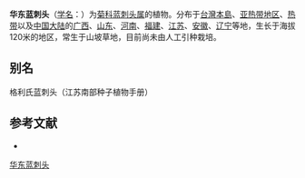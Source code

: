 {{Speciesbox
| name = 华东蓝刺头
| status = 
| status_system = 
| image =
| genus = Echinops
| species = grijisii
| authority = Hance
}}

'''华东蓝刺头'''（[[学名|学名]]：{{lang|la|''Echinops grijisii''}}）为[[菊科|菊科]][[蓝刺头属|蓝刺头属]]的植物。分布于[[台灣島|台灣本島]]、[[亚热带地区|亚热带地区]]、[[热带|热带]]以及[[中国大陆|中国大陆]]的[[广西|广西]]、[[山东|山东]]、[[河南|河南]]、[[福建|福建]]、[[江苏|江苏]]、[[安徽|安徽]]、[[辽宁|辽宁]]等地，生长于海拔120米的地区，常生于山坡草地，目前尚未由人工引种栽培。

== 别名 ==
格利氏蓝刺头（江苏南部种子植物手册）

== 参考文献 ==
<div class="references-small">
* {{cite web| url =http://www.bioinfo.cn/db05/KmzwSpecies.php?action=view&id=4738| title =华东蓝刺头| work =《中国高等植物数据库全库》| publisher =中国科学院微生物研究所| author =昆明植物研究所| accessdate =2009-02-25| deadurl =yes| archiveurl =https://web.archive.org/web/20160305035442/http://www.bioinfo.cn/db05/KmzwSpecies.php?action=view&id=4738| archivedate =2016-03-05}}
</div>

[[Category:蓝刺头属|华东蓝刺头]]


{{植物小作品}}